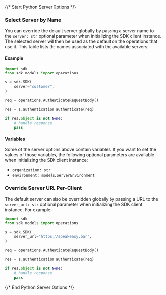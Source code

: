 {/* Start Python Server Options */}
### Select Server by Name

You can override the default server globally by passing a server name to the `server: str` optional parameter when initializing the SDK client instance. The selected server will then be used as the default on the operations that use it. This table lists the names associated with the available servers:



#### Example

```python
import sdk
from sdk.models import operations

s = sdk.SDK(
    server="customer",
)

req = operations.AuthenticateRequestBody()

res = s.authentication.authenticate(req)

if res.object is not None:
    # handle response
    pass

```

#### Variables

Some of the server options above contain variables. If you want to set the values of those variables, the following optional parameters are available when initializing the SDK client instance:
 * `organization: str`
 * `environment: models.ServerEnvironment`

### Override Server URL Per-Client

The default server can also be overridden globally by passing a URL to the `server_url: str` optional parameter when initializing the SDK client instance. For example:
```python
import sdk
from sdk.models import operations

s = sdk.SDK(
    server_url="https://speakeasy.bar",
)

req = operations.AuthenticateRequestBody()

res = s.authentication.authenticate(req)

if res.object is not None:
    # handle response
    pass

```
{/* End Python Server Options */}

